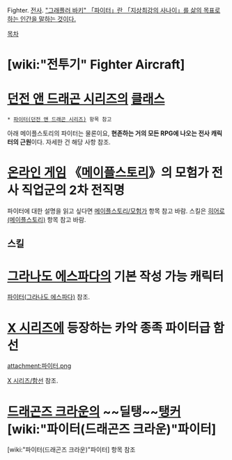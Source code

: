Fighter. [[전사]].
[["그래플러 바키" 「파이터」란 「지상최강의 사나이」를 삶의 목표로 하는 인간을 말하는 것이다.]]

[[목차]]

= [wiki:"전투기" Fighter Aircraft] =

= [[던전 앤 드래곤 시리즈]]의 [[파이터(던전 앤 드래곤 시리즈)|클래스]] =
 * [[파이터(던전 앤 드래곤 시리즈)]] 항목 참고

아래 메이플스토리의 파이터는 물론이요, '''현존하는 거의 모든 RPG에 나오는 전사 캐릭터의 근원'''이다. 자세한 건 해당 사항 참조.

= [[온라인 게임]] 《[[메이플스토리]]》의 모험가 전사 직업군의 2차 전직명 =
파이터에 대한 설명을 읽고 싶다면 [[메이플스토리/모험가]] 항목 참고 바람. 스킬은 [[히어로(메이플스토리)]] 항목 참고 바람.

== 스킬 ==
= [[그라나도 에스파다]]의 기본 작성 가능 캐릭터 =
[[파이터(그라나도 에스파다)]] 참조.

= [[X 시리즈]]에 등장하는 카악 종족 파이터급 함선 =
attachment:파이터.png

[[X 시리즈/함선]] 참조.
= [[드래곤즈 크라운]]의 ~~딜탱~~[[탱커]] [wiki:"파이터(드래곤즈 크라운)"파이터] =
[wiki:"파이터(드래곤즈 크라운)"파이터] 항목 참조
